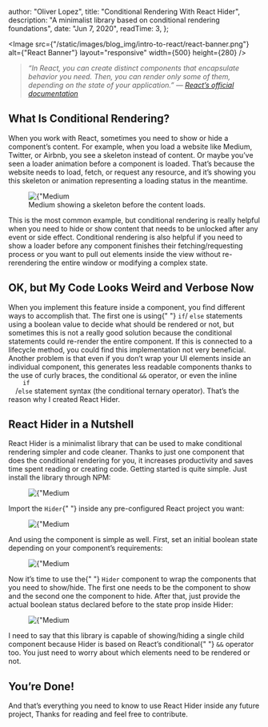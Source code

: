 
  author: "Oliver Lopez",
  title: "Conditional Rendering With React Hider",
  description:
    "A minimalist library based on conditional rendering foundations",
  date: "Jun 7, 2020",
  readTime: 3,
};


<Image
  src={"/static/images/blog_img/intro-to-react/react-banner.png"}
  alt={"React Banner"}
  layout="responsive"
  width={500}
  height={280}
/>

<blockquote className="break-words text-md text-left leading-relaxed">
  <i>
    “In React, you can create distinct components that encapsulate behavior you
    need. Then, you can render only some of them, depending on the state of your
    application.” — <a href="/">React’s official documentation</a>
  </i>
</blockquote>

<h2 className="mt-6 text-2xl font-bold">What Is Conditional Rendering?</h2>

<p className="break-words text-md text-left leading-relaxed text-gray-700 dark:text-white">
  When you work with React, sometimes you need to show or hide a component’s
  content. For example, when you load a website like Medium, Twitter, or Airbnb,
  you see a skeleton instead of content. Or maybe you’ve seen a loader animation
  before a component is loaded. That’s because the website needs to load, fetch,
  or request any resource, and it’s showing you this skeleton or animation
  representing a loading status in the meantime.
</p>

<figure className="md:px-5 md:mt-4 md:mb-5">
  <Image
    src={"/static/images/blog_img/intro-to-react/skeleton.png"}
    alt={"Medium Skeleton"}
    layout="responsive"
    width={480}
    height={250}
  />
  <figcaption className="text-center text-gray-400 dark:text-gray-300 text-xs pt-2">
    Medium showing a skeleton before the content loads.
  </figcaption>
</figure>

<p className="break-words text-md text-left leading-relaxed text-gray-700 dark:text-white">
  This is the most common example, but conditional rendering is really helpful when you need to hide or show content that needs to be unlocked after any event or side effect. 
  Conditional rendering is also helpful if you need to show a loader before any component finishes their fetching/requesting process or you want to pull out elements inside 
  the view without re-rerendering the entire window or modifying a complex state.

</p>

<h2 className="mt-6 text-2xl font-bold">
  OK, but My Code Looks Weird and Verbose Now
</h2>

<p className="break-words text-md text-left leading-relaxed text-gray-700 dark:text-white">
  When you implement this feature inside a component, you find different ways to
  accomplish that. The first one is using{" "}
  <code className="bg-gray-200 dark:bg-gray-500  px-1">if</code>/
  <code className="bg-gray-200 dark:bg-gray-500  px-1">else</code> statements
  using a boolean value to decide what should be rendered or not, but sometimes
  this is not a really good solution because the conditional statements could
  re-render the entire component. If this is connected to a lifecycle method,
  you could find this implementation not very beneficial. Another problem is
  that even if you don’t wrap your UI elements inside an individual component,
  this generates less readable components thanks to the use of curly braces, the
  conditional <code className="bg-gray-200 dark:bg-gray-500  px-1">&&</code>
  operator, or even the inline <code className="bg-gray-200 dark:bg-gray-500  px-1">
    if
  </code>/<code className="bg-gray-200 dark:bg-gray-500  px-1">else</code> statement
  syntax (the conditional ternary operator). That’s the reason why I created React
  Hider.
</p>

<h2 className="mt-6 text-2xl font-bold">React Hider in a Nutshell</h2>

<p className="break-words text-md text-left leading-relaxed text-gray-700 dark:text-white">
  React Hider is a minimalist library that can be used to make conditional
  rendering simpler and code cleaner. Thanks to just one component that does the
  conditional rendering for you, it increases productivity and saves time spent
  reading or creating code. Getting started is quite simple. Just install the
  library through NPM:
</p>

<figure className="md:px-5 md:mt-4 md:mb-5">
  <Image
    src={"/static/images/blog_img/intro-to-react/terminal_script.png"}
    alt={"Medium Skeleton"}
    layout="responsive"
    width={700}
    height={48}
  />
</figure>

<p className="break-words text-md text-left leading-relaxed text-gray-700 dark:text-white">
  Import the <code className="bg-gray-200 dark:bg-gray-500  px-1">Hider</code>{" "}
  inside any pre-configured React project you want:
</p>

<figure className="md:px-5 md:mt-4 md:mb-5">
  <Image
    src={"/static/images/blog_img/intro-to-react/first_line.png"}
    alt={"Medium Skeleton"}
    layout="responsive"
    width={700}
    height={276}
  />
</figure>

<p className="break-words text-md text-left leading-relaxed text-gray-700 dark:text-white">
  And using the component is simple as well. First, set an initial boolean state
  depending on your component’s requirements:
</p>

<figure className="md:px-5 md:mt-4 md:mb-5">
  <Image
    src={"/static/images/blog_img/intro-to-react/second_line.png"}
    alt={"Medium Skeleton"}
    layout="responsive"
    width={700}
    height={254}
  />
</figure>

<p className="break-words text-md text-left leading-relaxed text-gray-700 dark:text-white">
  Now it’s time to use the{" "}
  <code className="bg-gray-200 dark:bg-gray-500  px-1">Hider</code> component to
  wrap the components that you need to show/hide. The first one needs to be the
  component to show and the second one the component to hide. After that, just
  provide the actual boolean status declared before to the state prop inside
  Hider:
</p>

<figure className="md:px-5 md:mt-4 md:mb-5">
  <Image
    src={"/static/images/blog_img/intro-to-react/third_line.png"}
    alt={"Medium Skeleton"}
    layout="responsive"
    width={700}
    height={430}
  />
</figure>

<p className="break-words text-md text-left leading-relaxed text-gray-700 dark:text-white">
  I need to say that this library is capable of showing/hiding a single child
  component because Hider is based on React’s conditional{" "}
  <code className="bg-gray-200 dark:bg-gray-500 px-1">&&</code> operator too.
  You just need to worry about which elements need to be rendered or not.
</p>

<h2 className="mt-6 text-2xl font-bold">You’re Done!</h2>

<p className="break-words text-md text-left leading-relaxed text-gray-700 dark:text-white">
  And that’s everything you need to know to use React Hider inside any future
  project, Thanks for reading and feel free to contribute.
</p>
